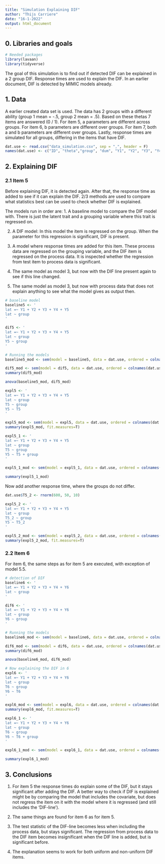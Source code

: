 ```yaml
---
title: "Simulation Explaining DIF"
author: "Thijs Carriere"
date: "16-1-2022"
output: html_document
---
```


## 0. Libraries and goals

```r
# Needed packages
library(lavaan)
library(tidyverse)
```

The goal of this simulation is to find out if detected DIF can be explained in a 2 group DIF. Response times are used to explain the DIF. In an earlier document, DIF is detected by MIMIC models already. 

## 1. Data

A earlier created data set is used. The data has 2 groups with a different ability (group 1 mean = -.5, group 2 mean = .5). Based on these thetas 7 items are answered (0 / 1). For item 5, a parameters are different across groups. For item 6, b parameters are different over groups. For item 7, both a and b parameters are different over groups. Lastly, response times are simulated for all groups, differing in the items that have DIF. 

```r
dat.use <- read.csv("data_simulation.csv", sep = ",", header = F)
names(dat.use) <- c("ID", "theta","group", "dum", "Y1", "Y2", "Y3", "Y4", "Y5", "Y6", "Y7", "T1", "T2", "T3", "T4", "T5", "T6")
```

## 2. Explaining DIF

### 2.1 Item 5

Before explaining DIF, it is detected again. After that, the response time as added to see if it can explain the DIF. 2/3 methods are used to compare what statistics best can be used to check whether DIF is explained.

The models run in order are:
1. A baseline model to compare the DIF model with. There is just the latent trait and a grouping variable where this trait is regressed on.

2. A DIF model: In this model the item is regressed on the group. When the parameter for this regression is significant, DIF is present.

3. A model where response times are added for this item. These process data are regressed on the grouping variable, and the DIF item is regressed on the process data. It is inspected whether the regression from test item to process data is significant.

4. The same model as model 3, but now with the DIF line present again to see if this line changed.

5. The same model as model 3, but now with process data that does not explain anything to see what the model gives as output then.

```r
# baseline model
baseline5 <- '
lat =~ Y1 + Y2 + Y3 + Y4 + Y5 
lat ~ group
'

dif5 <- '
lat =~ Y1 + Y2 + Y3 + Y4 + Y5 
lat ~ group
Y5 ~ group
'

# Running the models
baseline5_mod <- sem(model = baseline5, data = dat.use, ordered = colnames(dat.use[,3:11]))

dif5_mod <- sem(model = dif5, data = dat.use, ordered = colnames(dat.use[,3:11]))
summary(dif5_mod)

anova(baseline5_mod, dif5_mod)
```

```r
expl5 <- '
lat =~ Y1 + Y2 + Y3 + Y4 + Y5 
lat ~ group
T5 ~ group
Y5 ~ T5
'

expl5_mod <- sem(model = expl5, data = dat.use, ordered = colnames(dat.use[,3:11]))
summary(expl5_mod, fit.measures=T)

expl5_1 <- '
lat =~ Y1 + Y2 + Y3 + Y4 + Y5 
lat ~ group
T5 ~ group
Y5 ~ T5 + group
'

expl5_1_mod <- sem(model = expl5_1, data = dat.use, ordered = colnames(dat.use[,3:11]))

summary(expl5_1_mod)
```

Now add another response time, where the groups do not differ.

```r
dat.use$T5_2 <- rnorm(600, 50, 10)

expl5_2 <- '
lat =~ Y1 + Y2 + Y3 + Y4 + Y5 
lat ~ group
T5_2 ~ group
Y5 ~ T5_2
'

expl5_2_mod <- sem(model = expl5_2, data = dat.use, ordered = colnames(dat.use[,3:11]))
summary(expl5_2_mod, fit.measures=T)
```

### 2.2 Item 6

For item 6, the same steps as for item 5 are executed, with exception of model 5.5.

```r
# detection of DIF
baseline6 <- '
lat =~ Y1 + Y2 + Y3 + Y4 + Y6 
lat ~ group
'

dif6 <- '
lat =~ Y1 + Y2 + Y3 + Y4 + Y6 
lat ~ group
Y6 ~ group
'

# Running the models
baseline6_mod <- sem(model = baseline6, data = dat.use, ordered = colnames(dat.use[,3:11]))

dif6_mod <- sem(model = dif6, data = dat.use, ordered = colnames(dat.use[,3:11]))
summary(dif6_mod)

anova(baseline6_mod, dif6_mod)
```

```r
# Now explaining the DIF in 6
expl6 <- '
lat =~ Y1 + Y2 + Y3 + Y4 + Y6 
lat ~ group
T6 ~ group
Y6 ~ T6
'

expl6_mod <- sem(model = expl6, data = dat.use, ordered = colnames(dat.use[,3:11]))
summary(expl6_mod, fit.measures=T)

expl6_1 <- '
lat =~ Y1 + Y2 + Y3 + Y4 + Y6 
lat ~ group
T6 ~ group
Y6 ~ T6 + group
'

expl6_1_mod <- sem(model = expl6_1, data = dat.use, ordered = colnames(dat.use[,3:11]))

summary(expl6_1_mod)
```



## 3. Conclusions

1. For item 5 the response times do explain some of the DIF, but it stays significant after adding the DIF. A better way to check if DIF is explained might be by comparing the model that includes the covariate, but does not regress the item on it with the model where it is regressed (and still includes the 'DIF-line').

2. The same things are found for item 6 as for item 5.

3. The test statistic of the DIF-line becomes less when including the process data, but stays significant. The regression from process data to the DIF item becomes insignificant when the DIF line is added, but is significant before. 

4. The explanation seems to work for both uniform and non-uniform DIF items. 
